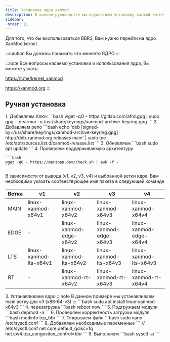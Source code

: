 ```yaml
---
title: Установка ядра xanmod
description: В данном руководстве мы осуществим установку xanmod kernel
sidebar:
 order: 11
---
```


Для того, что бы воспользоваться BBR3, Вам нужно перейти на ядро XanMod kernel.

:::caution
Вы должны понимать что меняете ЯДРО
:::

:::note
Все вопросы касаемо установки и использования ядра, Вы можете узнать:

https://t.me/kernel_xanmod

https://xanmod.org
:::


## Ручная установка
<Steps>
1. Добавляем Ключ
	```bash
	wget -qO - https://gitlab.com/afrd.gpg | sudo gpg --dearmor -o /usr/share/keyrings/xanmod-archive-keyring.gpg
	``` 
2. Добавляем репо
	```bash
	echo 'deb [signed-by=/usr/share/keyrings/xanmod-archive-keyring.gpg] http://deb.xanmod.org releases main' | sudo tee /etc/apt/sources.list.d/xanmod-release.list
	``` 
3. Обновляем 
	```bash
	sudo apt update 
	``` 
4. Проверяем поддерживаемую архитектуру

	```bash
	wget -qO - https://marzban.dev/check.sh | awk -f -
	``` 
</Steps>
В зависимости от вывода (v1, v2, v3, v4) и выбранной ветки ядра, Вам необходимо указать соотвествующее имя пакета в следующей команде

| Ветка | v1				|v2|v3|v4|
| ----- | ------------------ | ------------------ | ------------------ | ------------------ |
| MAIN | linux-xanmod-x64v1 | linux-xanmod-x64v2 | linux-xanmod-x64v3 | linux-xanmod-x64v4 |
| EDGE | -					 | linux-xanmod-edge-x64v2 | linux-xanmod-edge-x64v3 | linux-xanmod-edge-x64v4 |
| LTS |  linux-xanmod-lts-x64v1 | linux-xanmod-lts-x64v2 | linux-xanmod-lts-x64v3 | linux-xanmod-lts-x64v3 |
| RT | - | linux-xanmod-rt-x64v2 | linux-xanmod-rt-x64v3 | linux-xanmod-rt-x64v4 |


<Steps>
3. Устанавливаем ядро
	:::note
	В данном примере мы устанавливаем  main ветку для v3 (x86-64-v3)
	:::
	```bash
	sudo apt install linux-xanmod-x64v3
	``` 
4. перезагрузка
	```bash
	reboot now
	```
5. Подгружаем модули
	```bash
	depmod -a
	``` 
6. Проверяем корректность загрузки модуля
	```bash
	modinfo tcp_bbr
	```  	
7. Открываем файл
	```bash
	sudo nano /etc/sysctl.conf
	```  	
8. Добавляем необходимые переменные
	```
	    // /etc/sysctl.conf
	net.core.default_qdisc=fq
	net.ipv4.tcp_congestion_control=bbr
	```  	
9. Выполняем
	```bash
	sysctl -p
	```  	
</Steps>